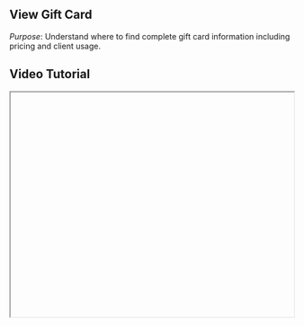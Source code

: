 


<div className="mdx-content">

## View Gift Card

  

*Purpose*: Understand where to find complete gift card information including pricing and client usage.

## Video Tutorial



<iframe
  width="100%"
  height="400"
  title="View Gift Card Tutorial"
  allowFullScreen
  className="rounded-lg"
/>

---

## Steps:



❶ **Navigate to Gift Card Section**  
Go to **Offers > Gift Card**.

❷ **Open Gift Card Details**  
Click on the **Gift Card Name** to open the full details panel.

❸ **Review Gift Card Information**  
Inside the panel, review:
- **Basic Info**
- **Pricing**
- **Venue**
- **Client Usage**

❹ **Exit the Panel**  
Click the **Cancel icon** at the top-right to return to the main page.

---

**Tip for First-Time Users**:  
This is useful when confirming settings before promotions or client purchases.

<div className="space-y-4 mt-6">

<div className="my-10 border-t border-gray-200" />

## More questions about this


</div>
<div className="space-y-4 mt-6">
  <details className="bg-white rounded-md p-4 border border-gray-300">
  <summary
    className="font-medium text-base text-gray-900"
    style={{
      backgroundColor: 'transparent',
      outline: 'none',
      cursor: 'pointer',
      userSelect: 'none',
      listStyle: 'none',
    }}
  >Can I see who used the gift card?</summary>
   <p className="mt-2 text-sm text-gray-700">
      Yes, the client usage section provides a breakdown of who redeemed it.
    </p>
  </details>

  <details className="bg-white rounded-md p-4 border border-gray-300">
  <summary
    className="font-medium text-base text-gray-900"
    style={{
      backgroundColor: 'transparent',
      outline: 'none',
      cursor: 'pointer',
      userSelect: 'none',
      listStyle: 'none',
    }}
  >What if the gift card has multiple venues?</summary>
    <p className="mt-2 text-sm text-gray-700">
      All assigned venues will be listed under the venue section.
    </p>
  </details>
</div>
</div>

---

<div className="space-y-4 mt-6">

<div className="my-10 border-t border-gray-200" />

<div className="mdx-content mt-10">

Was this article helpful?

<div style={{ display: 'flex', gap: '1rem' }}>
  <button style={{ padding: '0.5rem', borderRadius: '9999px', backgroundColor: '#f0f0f0' }}>
    👍
  </button>
  <button style={{ padding: '0.5rem', borderRadius: '9999px', backgroundColor: '#f0f0f0' }}>
    👎
  </button>
</div>
</div>

---
</div>
